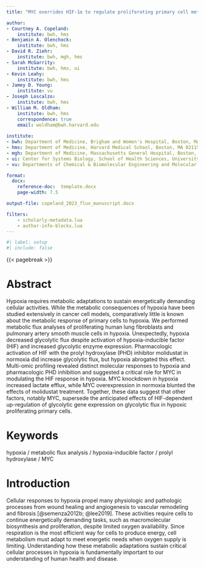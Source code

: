 ```yaml
---
title: "MYC overrides HIF-1α to regulate proliferating primary cell metabolism in hypoxia"

author:
- Courtney A. Copeland: 
    institute: bwh, hms
- Benjamin A. Olenchock: 
    institute: bwh, hms
- David R. Ziehr:
    institute: bwh, mgh, hms
- Sarah McGarrity: 
    institute: bwh, hms, ui
- Kevin Leahy: 
    institute: bwh, hms
- Jamey D. Young: 
    institute: vu
- Joseph Loscalzo: 
    institute: bwh, hms
- William M. Oldham:
    institute: bwh, hms
    correspondence: true
    email: woldham@bwh.harvard.edu
    
institute:
- bwh: Department of Medicine, Brigham and Women's Hospital, Boston, MA 02115, U.S.A.
- hms: Department of Medicine, Harvard Medical School, Boston, MA 02115, U.S.A.
- mgh: Department of Medicine, Massachusetts General Hospital, Boston, MA, 02114 U.S.A.
- ui: Center for Systems Biology, School of Health Sciences, University of Iceland, Reykjavik, Iceland
- vu: Departments of Chemical & Biomolecular Engineering and Molecular Physiology & Biophysics, Vanderbilt University, Nashville, TN 37240, U.S.A.

format:
  docx:
    reference-doc:  template.docx
    page-width: 7.5

output-file: copeland_2023_flux_manuscript.docx

filters:
    - scholarly-metadata.lua
    - author-info-blocks.lua
---
```


```r
#| label: setup
#| include: false


```

{{< pagebreak >}}

# Abstract 

Hypoxia requires metabolic adaptations to sustain energetically demanding cellular activities. While the metabolic consequences of hypoxia have been studied extensively in cancer cell models, comparatively little is known about the metabolic response of primary cells to hypoxia. We performed metabolic flux analyses of proliferating human lung fibroblasts and pulmonary artery smooth muscle cells in hypoxia. Unexpectedly, hypoxia decreased glycolytic flux despite activation of hypoxia-inducible factor (HIF) and increased glycolytic enzyme expression. Pharmacologic activation of HIF with the prolyl hydroxylase (PHD) inhibitor molidustat in normoxia did increase glycolytic flux, but hypoxia abrogated this effect. Multi-omic profiling revealed distinct molecular responses to hypoxia and pharmacologic PHD inhibition and suggested a critical role for MYC in modulating the HIF response in hypoxia. MYC knockdown in hypoxia increased lactate efflux, while MYC overexpression in normoxia blunted the effects of molidustat treatment. Together, these data suggest that other factors, notably MYC, supersede the anticipated effects of HIF-dependent up-regulation of glycolytic gene expression on glycolytic flux in hypoxic proliferating primary cells.

# Keywords

hypoxia / metabolic flux analysis / hypoxia-inducible factor / prolyl hydroxylase / MYC

\newpage

# Introduction

Cellular responses to hypoxia propel many physiologic and pathologic processes from wound healing and angiogenesis to vascular remodeling and fibrosis [@semenza2012b; @lee2019]. These activities require cells to continue energetically demanding tasks, such as macromolecular biosynthesis and proliferation, despite limited oxygen availability. Since respiration is the most efficient way for cells to produce energy, cell metabolism must adapt to meet energetic needs when oxygen supply is limiting. Understanding how these metabolic adaptations sustain critical cellular processes in hypoxia is fundamentally important to our understanding of human health and disease. 

